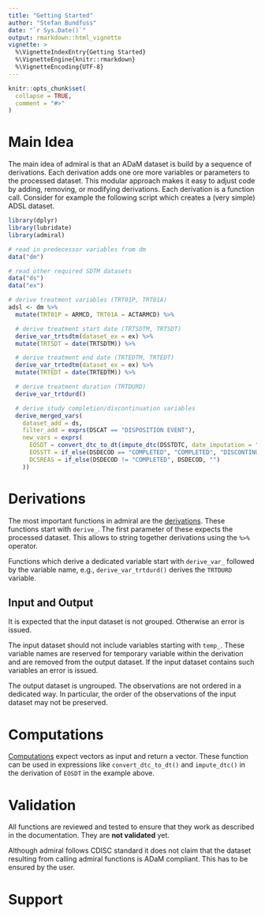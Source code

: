 ```yaml
---
title: "Getting Started"
author: "Stefan Bundfuss"
date: "`r Sys.Date()`"
output: rmarkdown::html_vignette
vignette: >
  %\VignetteIndexEntry{Getting Started}
  %\VignetteEngine{knitr::rmarkdown}
  %\VignetteEncoding{UTF-8}
---
```


```r
knitr::opts_chunk$set(
  collapse = TRUE,
  comment = "#>"
)
```

# Main Idea

The main idea of admiral is that an ADaM dataset is build by a sequence of
derivations. Each derivation adds one ore more variables or parameters to the
processed dataset. This modular approach makes it easy to adjust code by adding,
removing, or modifying derivations. Each derivation is a function call. Consider
for example the following script which creates a (very simple) ADSL dataset.

```r
library(dplyr)
library(lubridate)
library(admiral)

# read in predecessor variables from dm
data("dm")

# read other required SDTM datasets
data("ds")
data("ex")

# derive treatment variables (TRT01P, TRT01A)
adsl <- dm %>%
  mutate(TRT01P = ARMCD, TRT01A = ACTARMCD) %>%

  # derive treatment start date (TRTSDTM, TRTSDT)
  derive_var_trtsdtm(dataset_ex = ex) %>%
  mutate(TRTSDT = date(TRTSDTM)) %>%

  # derive treatment end date (TRTEDTM, TRTEDT)
  derive_var_trtedtm(dataset_ex = ex) %>%
  mutate(TRTEDT = date(TRTEDTM)) %>%

  # derive treatment duration (TRTDURD)
  derive_var_trtdurd()

  # derive study completion/discontinuation variables
  derive_merged_vars(
    dataset_add = ds,
    filter_add = exprs(DSCAT == "DISPOSITION EVENT"),
    new_vars = exprs(
      EOSDT = convert_dtc_to_dt(impute_dtc(DSSTDTC, date_imputation = "FIRST")),
      EOSSTT = if_else(DSDECOD == "COMPLETED", "COMPLETED", "DISCONTINUED"),
      DCSREAS = if_else(DSDECOD != "COMPLETED", DSDECOD, "")
    ))
```

# Derivations

The most important functions in admiral are the
[derivations](../reference/index.html#section-derivations). These functions
start with `derive_`. The first parameter of these expects the processed
dataset. This allows to string together derivations using the `%>%` operator.

Functions which derive a dedicated variable start with `derive_var_` followed by
the variable name, e.g., `derive_var_trtdurd()` derives the `TRTDURD` variable.

## Input and Output

It is expected that the input dataset is not grouped. Otherwise an error is
issued.

The input dataset should not include variables starting with `temp_`. These
variable names are reserved for temporary variable within the derivation and are
removed from the output dataset. If the input dataset contains such variables an
error is issued.

The output dataset is ungrouped. The observations are not ordered in a dedicated
way. In particular, the order of the observations of the input dataset may not
be preserved.

# Computations

[Computations](../reference/index.html#section-computations) expect vectors as
input and return a vector. These function can be used in expressions like
`convert_dtc_to_dt()` and `impute_dtc()` in the derivation of `EOSDT` in the
example above.

# Validation

All functions are reviewed and tested to ensure that they work as described in
the documentation. They are **not validated** yet.

Although admiral follows CDISC standard it does not claim that the dataset
resulting from calling admiral functions is ADaM compliant. This has to be
ensured by the user.

# Support
